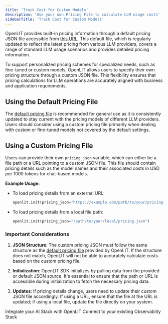 ```yaml
---
title: 'Track Cost for Custom Models'
description: 'Use your own Pricing File to calculate LLM usage costs'
sidebarTitle: 'Track Cost for Custom Models'
---
```


OpenLIT provides built-in pricing information through a default pricing JSON file accessible from [this URL](https://raw.githubusercontent.com/openlit/openlit/main/assets/pricing.json). This default file, which is regularly updated to reflect the latest pricing from various LLM providers, covers a range of standard LLM usage scenarios and provides detailed pricing information.

To support personalized pricing schemes for specialized needs, such as fine-tuned or custom models, OpenLIT allows users to specify their own pricing structure through a custom JSON file. This flexibility ensures that pricing calculations for LLM operations are accurately aligned with business and application requirements.

## Using the Default Pricing File

The [default pricing file](https://raw.githubusercontent.com/openlit/openlit/main/assets/pricing.json) is recommended for general use as it is consistently updated to stay current with the pricing models of different LLM providers. Users should consider using a custom pricing file primarily when dealing with custom or fine-tuned models not covered by the default settings.

## Using a Custom Pricing File

Users can provide their own `pricing_json` variable, which can either be a file path or a URL pointing to a custom JSON file. This file should contain pricing details such as the model names and their associated costs in USD per 1000 tokens for chat-based models.

**Example Usage:**

- To load pricing details from an external URL:

  ```python
  openlit.init(pricing_json="https://example.com/path/to/your/pricing.json")
  ```

- To load pricing details from a local file path:

  ```python
  openlit.init(pricing_json="/path/to/your/local/pricing.json")
  ```

### Important Considerations

1. **JSON Structure**: The custom pricing JSON must follow the same structure as the [default pricing file](https://raw.githubusercontent.com/openlit/openlit/main/assets/pricing.json) provided by OpenLIT. If the structure does not match, OpenLIT will not be able to accurately calculate costs based on the custom pricing file.

2. **Initialization**: OpenLIT SDK initializes by pulling data from the provided or default JSON source. It's essential to ensure that the path or URL is accessible during initialization to fetch the necessary pricing data.

3. **Updates**: If pricing details change, users need to update their custom JSON file accordingly. If using a URL, ensure that the file at the URL is updated; if using a local file, update the file directly on your system.

<CardGroup cols={2}>
<Card title="Integrations" href="/latest/integrations/introduction" icon='circle-nodes'>
Integrate your AI Stack with OpenLIT 
</Card>
<Card title="Connections" href="/latest/destinations/intro" icon='link'>
Connect to your existing Observablity Stack
</Card>
</CardGroup>